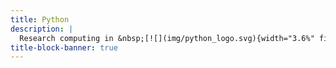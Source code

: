 ```yaml
---
title: Python
description: |
  Research computing in &nbsp;[![](img/python_logo.svg){width="3.6%" fig-alt="noshadow"}](https://www.python.org/)
title-block-banner: true
---
```



